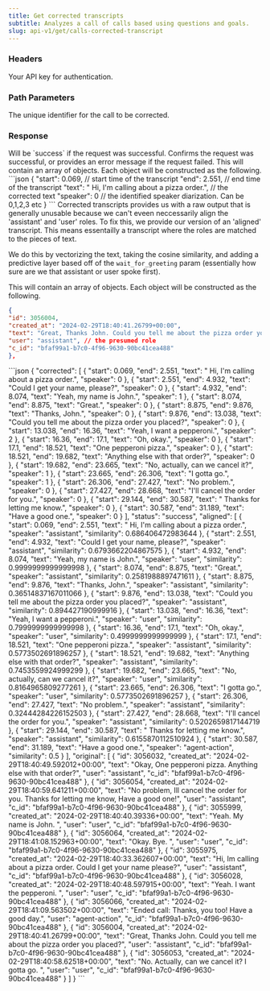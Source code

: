 ```yaml
---
title: Get corrected transcripts
subtitle: Analyzes a call of calls based using questions and goals.
slug: api-v1/get/calls-corrected-transcript
---
```



### Headers

<ParamField header="authorization" type="string" required>
  Your API key for authentication.
</ParamField>

### Path Parameters

<ParamField path="call_id" type="string" required>
  The unique identifier for the call to be corrected.
</ParamField>

### Response

<ResponseField type="object" name="status">
  Will be `success` if the request was successful.
</ResponseField>

<ResponseField type="string" name="message">
  Confirms the request was successful, or provides an error message if the request failed.
</ResponseField>

<ResponseField type="array" name="corrected">
This will contain an array of objects. Each object will be constructed as the following. 
```json
{
"start": 0.069, // start time of the transcript
"end": 2.551, // end time of the transcript
"text": " Hi, I'm calling about a pizza order.", // the corrected text
"speaker": 0 // the identified speaker diarization. Can be 0,1,2,3 etc
}
```
</ResponseField>
<ResponseField type="array" name="aligned">
Corrected transcripts provides us with a raw output that is generally unusable because we can't eveen neccessarily align the 'assistant' and 'user' roles. To fix this, we provide our version of an 'aligned' transcript. This means essentailly a transcript where the roles are matched to the pieces of text.

We do this by vectorizing the text, taking the cosine similarity, and adding a predictive layer based off of the `wait_for_greeting` param (essentially how sure are we that assistant or user spoke first).

This will contain an array of objects. Each object will be constructed as the following.

```json
{
"id": 3056004,
"created_at": "2024-02-29T18:40:41.26799+00:00",
"text": "Great, Thanks John. Could you tell me about the pizza order you placed?", // the corrected text
"user": "assistant", // the presumed role
"c_id": "bfaf99a1-b7c0-4f96-9630-90bc41cea488"
},
```

</ResponseField>

<ResponseExample>
```json
{
    "corrected": [
        {
            "start": 0.069,
            "end": 2.551,
            "text": " Hi, I'm calling about a pizza order.",
            "speaker": 0
        },
        {
            "start": 2.551,
            "end": 4.932,
            "text": "Could I get your name, please?",
            "speaker": 0
        },
        {
            "start": 4.932,
            "end": 8.074,
            "text": "Yeah, my name is John.",
            "speaker": 1
        },
        {
            "start": 8.074,
            "end": 8.875,
            "text": "Great.",
            "speaker": 0
        },
        {
            "start": 8.875,
            "end": 9.876,
            "text": "Thanks, John.",
            "speaker": 0
        },
        {
            "start": 9.876,
            "end": 13.038,
            "text": "Could you tell me about the pizza order you placed?",
            "speaker": 0
        },
        {
            "start": 13.038,
            "end": 16.36,
            "text": "Yeah, I want a pepperoni.",
            "speaker": 2
        },
        {
            "start": 16.36,
            "end": 17.1,
            "text": "Oh, okay.",
            "speaker": 0
        },
        {
            "start": 17.1,
            "end": 18.521,
            "text": "One pepperoni pizza.",
            "speaker": 0
        },
        {
            "start": 18.521,
            "end": 19.682,
            "text": "Anything else with that order?",
            "speaker": 0
        },
        {
            "start": 19.682,
            "end": 23.665,
            "text": "No, actually, can we cancel it?",
            "speaker": 1
        },
        {
            "start": 23.665,
            "end": 26.306,
            "text": "I gotta go.",
            "speaker": 1
        },
        {
            "start": 26.306,
            "end": 27.427,
            "text": "No problem.",
            "speaker": 0
        },
        {
            "start": 27.427,
            "end": 28.668,
            "text": "I'll cancel the order for you.",
            "speaker": 0
        },
        {
            "start": 29.144,
            "end": 30.587,
            "text": " Thanks for letting me know.",
            "speaker": 0
        },
        {
            "start": 30.587,
            "end": 31.189,
            "text": "Have a good one.",
            "speaker": 0
        }
    ],
    "status": "success",
    "aligned": [
        {
            "start": 0.069,
            "end": 2.551,
            "text": " Hi, I'm calling about a pizza order.",
            "speaker": "assistant",
            "similarity": 0.686406472983644
        },
        {
            "start": 2.551,
            "end": 4.932,
            "text": "Could I get your name, please?",
            "speaker": "assistant",
            "similarity": 0.6793662204867575
        },
        {
            "start": 4.932,
            "end": 8.074,
            "text": "Yeah, my name is John.",
            "speaker": "user",
            "similarity": 0.9999999999999998
        },
        {
            "start": 8.074,
            "end": 8.875,
            "text": "Great.",
            "speaker": "assistant",
            "similarity": 0.2581988897471611
        },
        {
            "start": 8.875,
            "end": 9.876,
            "text": "Thanks, John.",
            "speaker": "assistant",
            "similarity": 0.36514837167011066
        },
        {
            "start": 9.876,
            "end": 13.038,
            "text": "Could you tell me about the pizza order you placed?",
            "speaker": "assistant",
            "similarity": 0.894427190999916
        },
        {
            "start": 13.038,
            "end": 16.36,
            "text": "Yeah, I want a pepperoni.",
            "speaker": "user",
            "similarity": 0.7999999999999998
        },
        {
            "start": 16.36,
            "end": 17.1,
            "text": "Oh, okay.",
            "speaker": "user",
            "similarity": 0.4999999999999999
        },
        {
            "start": 17.1,
            "end": 18.521,
            "text": "One pepperoni pizza.",
            "speaker": "assistant",
            "similarity": 0.5773502691896257
        },
        {
            "start": 18.521,
            "end": 19.682,
            "text": "Anything else with that order?",
            "speaker": "assistant",
            "similarity": 0.7453559924999299
        },
        {
            "start": 19.682,
            "end": 23.665,
            "text": "No, actually, can we cancel it?",
            "speaker": "user",
            "similarity": 0.8164965809277261
        },
        {
            "start": 23.665,
            "end": 26.306,
            "text": "I gotta go.",
            "speaker": "user",
            "similarity": 0.5773502691896257
        },
        {
            "start": 26.306,
            "end": 27.427,
            "text": "No problem.",
            "speaker": "assistant",
            "similarity": 0.32444284226152503
        },
        {
            "start": 27.427,
            "end": 28.668,
            "text": "I'll cancel the order for you.",
            "speaker": "assistant",
            "similarity": 0.5202659817144719
        },
        {
            "start": 29.144,
            "end": 30.587,
            "text": " Thanks for letting me know.",
            "speaker": "assistant",
            "similarity": 0.6155870112510924
        },
        {
            "start": 30.587,
            "end": 31.189,
            "text": "Have a good one.",
            "speaker": "agent-action",
            "similarity": 0.5
        }
    ],
    "original": [
        {
            "id": 3056032,
            "created_at": "2024-02-29T18:40:49.592012+00:00",
            "text": "Okay, One pepperoni pizza. Anything else with that order?",
            "user": "assistant",
            "c_id": "bfaf99a1-b7c0-4f96-9630-90bc41cea488"
        },
        {
            "id": 3056054,
            "created_at": "2024-02-29T18:40:59.641211+00:00",
            "text": "No problem, Ill cancel the order for you. Thanks for letting me know, Have a good one!",
            "user": "assistant",
            "c_id": "bfaf99a1-b7c0-4f96-9630-90bc41cea488"
        },
        {
            "id": 3055999,
            "created_at": "2024-02-29T18:40:40.39336+00:00",
            "text": "Yeah. My name is John. ",
            "user": "user",
            "c_id": "bfaf99a1-b7c0-4f96-9630-90bc41cea488"
        },
        {
            "id": 3056064,
            "created_at": "2024-02-29T18:41:08.152963+00:00",
            "text": "Okay. Bye. ",
            "user": "user",
            "c_id": "bfaf99a1-b7c0-4f96-9630-90bc41cea488"
        },
        {
            "id": 3055975,
            "created_at": "2024-02-29T18:40:33.362607+00:00",
            "text": "Hi, Im calling about a pizza order. Could I get your name please?",
            "user": "assistant",
            "c_id": "bfaf99a1-b7c0-4f96-9630-90bc41cea488"
        },
        {
            "id": 3056028,
            "created_at": "2024-02-29T18:40:48.597915+00:00",
            "text": "Yeah. I want the pepperoni. ",
            "user": "user",
            "c_id": "bfaf99a1-b7c0-4f96-9630-90bc41cea488"
        },
        {
            "id": 3056066,
            "created_at": "2024-02-29T18:41:09.563502+00:00",
            "text": "Ended call: Thanks, you too! Have a good day.",
            "user": "agent-action",
            "c_id": "bfaf99a1-b7c0-4f96-9630-90bc41cea488"
        },
        {
            "id": 3056004,
            "created_at": "2024-02-29T18:40:41.26799+00:00",
            "text": "Great, Thanks John. Could you tell me about the pizza order you placed?",
            "user": "assistant",
            "c_id": "bfaf99a1-b7c0-4f96-9630-90bc41cea488"
        },
        {
            "id": 3056053,
            "created_at": "2024-02-29T18:40:58.62518+00:00",
            "text": "No. Actually, can we cancel it? I gotta go. ",
            "user": "user",
            "c_id": "bfaf99a1-b7c0-4f96-9630-90bc41cea488"
        }
    ]
}
```
</ResponseExample>
